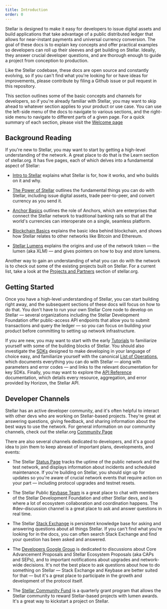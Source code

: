 ```yaml
---
title: Introduction
order: 0
---
```



Stellar is designed to make it easy for developers to issue digital assets and build applications that take advantage of a public distributed ledger that allows for near-instant payments and universal currency conversion.  The goal of these docs is to explain key concepts and offer practical examples so developers can roll up their sleeves and get building on Stellar.  Ideally, they answer crucial developer questions, and are thorough enough to guide a project from conception to production.

Like the Stellar codebase, these docs are open source and constantly evolving, so if you can't find what you're looking for or have ideas for improvements, please contribute by filing a Github issue or pull request in this repository. 

This section outlines some of the basic concepts and channels for developers, so if you're already familiar with Stellar, you may want to skip ahead to whatever section applies to your product or use case.  You can use the left-side menu of the docs to navigate to various sections, and the right-side menu to navigate to different parts of a given page.  For a quick summary of each section, please visit the [Welcome page](../index.mdx)

## Background Reading
If you're new to Stellar, you may want to start by getting a high-level understanding of the network.  A great place to do that is the Learn section of stellar.org.  It has five pages, each of which delves into a fundamental aspect of Stellar:

* [Intro to Stellar](https://www.stellar.org/learn/intro-to-stellar) explains what Stellar is for, how it works, and who builds on it and why.

* [The Power of Stellar](https://www.stellar.org/learn/the-power-of-stellar) outlines the fundamental things you can do with Stellar, including issue digital assets, trade peer-to-peer, and convert currency as you send it.

* [Anchor Basics](https://www.stellar.org/learn/anchor-basics) outlines the role of Anchors, which are enterprises that connect the Stellar network to traditional banking rails so that all the world's currencies can interoperate on a single, seamless platform.

* [Blockchain Basics](https://www.stellar.org/learn/blockchain-basics) explains the basic idea behind blockchain, and shows how Stellar relates to other networks like Bitcoin and Ethereum.

* [Stellar Lumens](https://www.stellar.org/lumens) explains the origins and use of the network token — the lumen (aka XLM) — and gives pointers on how to buy and store lumens.

Another way to gain an understanding of what you can do with the network is to check out some of the existing projects built on Stellar.  For a current list, take a look at the [Projects and Partners](https://www.stellar.org/ecosystem/projects) section of stellar.org. 

## Getting Started
Once you have a high-level understanding of Stellar, you can start building right away, and the subsequent sections of these docs will focus on how to do that.  You don't have to run your own Stellar Core node to develop on Stellar — several organizations including the Stellar Development Foundation offer public-access API endpoints that allow you to submit transactions and query the ledger — so you can focus on building your product before committing to setting up network infrastructure.

If you are new, you may want to start with the early [Tutorials](../tutorials/create-account.mdx) to familiarize yourself with some of the building blocks of Stellar.  You should also investigate the [SDKs](../software-and-sdks/index.mdx) designed to make developing in your language of choice easy, and familiarize yourself with the canonical [List of Operations](../start/list-of-operations.mdx), which documents everything you can do with Stellar — along with parameters and error codes — and links to the relevant documentation for key SDKs.  Finally, you may want to explore the [API Reference](../.././api/introduction/index.mdx) documentation, which details every resource, aggregation, and error provided by Horizon, the Stellar API. 


## Developer Channels
Stellar has an active developer community, and it's often helpful to interact with other devs who are working on Stellar-based projects. They're great at answering questions, giving feedback, and sharing information about the best ways to use the network.  For general information on our community channels, check out the stellar.org [Community Page](https://www.stellar.org/community)

There are also several channels dedicated to developers, and it's a good idea to join them to keep abreast of important plans, developments, and events:

* The Stellar [Status Page](https://status.stellar.org/) tracks the uptime of the public network and the test network, and displays information about incidents and scheduled maintenance.  If you're building on Stellar, you should sign up for updates so you're aware of crucial network events that require action on your part — including protocol upgrades and testnet resets.

* The Stellar Public [Keybase Team](https://keybase.io/team/stellar.public) is a great place to chat with members of the Stellar Development Foundation and other Stellar devs, and is where a lot of ecosystem collaboration and coordination happens.  The #dev-discussion channel is a great place to ask and answer questions in real time.

* The Stellar [Stack Exchange](https://stellar.stackexchange.com/) is persistent knowledge base for asking and answering questions about all things Stellar.  If you can't find what you're looking for in the docs, you can often search Stack Exchange and find your question has been asked and answered.

* The [Developers Google Group](https://groups.google.com/forum/#!forum/stellar-dev) is dedicated to discussions about Core Advancement Proposals and Stellar Ecosystem Proposals (aka CAPs and SEPs), and to important notifications about upgrades and network-wide decisions.  It's not the best place to ask questions about how to do something on Stellar — Stack Exchange and Keybase are better suited for that — but it's a great place to participate in the growth and development of the protocol itself.

* The [Stellar Community Fund](https://www.stellar.org/scf) is a quarterly grant program that allows the Stellar community to   reward Stellar-based projects with lumen awards.  It's a great way to kickstart a project on Stellar.
